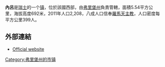'''內呂'''是[[瑞士|瑞士]]的一个[[瑞士市镇|镇]]，位於該國西部，由[[弗里堡州|弗里堡州]]負責管轄，面積5.54平方公里，海拔高度692米，2011年人口2,208，八成人口信奉[[羅馬天主教|羅馬天主教]]，人口密度每平方公里399人。

==外部連結==
* [http://www.neyruz.ch Official website]{{Wayback|url=http://www.neyruz.ch/ |date=20000818013053 }} {{fr icon}}

{{Switzerland-geo-stub}}
[[Category:弗里堡州的市镇|Category:弗里堡州的市镇]]